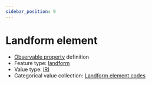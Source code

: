```yaml
---
sidebar_position: 9
---
```



# Landform element

- [Observable property](/viewers/dawe-vocabs?uri=https://linked.data.gov.au/def/nrm/9d4f8a2d-8e77-42dd-857b-0ecbc9c85696) definition
- Feature type: [landform](http://linked.data.gov.au/def/tern-cv/2cf3ed29-440e-4a50-9bbc-5aab30df9fcd)
- Value type: [IRI](https://w3id.org/tern/ontologies/tern/IRI)
- Categorical value collection: [Landform element codes](/viewers/dawe-vocabs?uri=https://linked.data.gov.au/def/nrm/c1a58967-cb12-4c2c-a7ca-9cee2589919c)

<Example protocolModule="plot-soil-description" observableProperty="https://linked.data.gov.au/def/nrm/9d4f8a2d-8e77-42dd-857b-0ecbc9c85696" />
